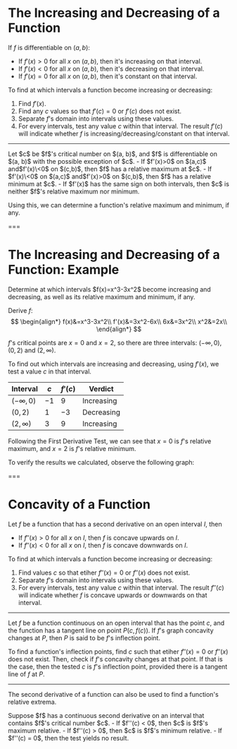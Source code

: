 # The Increasing and Decreasing of a Function

If $f$ is differentiable on $(a, b)$:
- If $f'(x) > 0$ for all $x$ on $(a, b)$, then it's increasing on that interval.
- If $f'(x) < 0$ for all $x$ on $(a, b)$, then it's decreasing on that interval.
- If $f'(x) = 0$ for all $x$ on $(a, b)$, then it's constant on that interval.

To find at which intervals a function become increasing or decreasing:
1. Find $f'(x)$.
2. Find any $c$ values so that $f'(c)=0$ or $f'(c)$ does not exist.
3. Separate $f$'s domain into intervals using these values.
4. For every intervals, test any value $c$ within that interval. The result $f'(c)$ will indicate whether $f$ is increasing/decreasing/constant on that interval.

---

<Theorem title="The First Derivative Test">
Let $c$ be $f$'s critical number on $(a, b)$, and $f$ is differentiable on $(a, b)$ with the possible exception of $c$.
-  If $f'(x)>0$ on $(a,c)$ and$f'(x)\<0$ on $(c,b)$, then $f$ has a relative maximum at $c$.
-  If $f'(x)\<0$ on $(a,c)$ and$f'(x)>0$ on $(c,b)$, then $f$ has a relative minimum at $c$.
-  If $f'(x)$ has the same sign on both intervals, then $c$ is neither $f$'s relative maximum nor minimum.
</Theorem>

Using this, we can determine a function's relative maximum and minimum, if any.

===

# The Increasing and Decreasing of a Function: Example

<Example>
Determine at which intervals $f(x)=x^3-3x^2$ become increasing and decreasing, as well as its relative maximum and minimum, if any.
</Example>

Derive $f$:
$$
\begin{align*}
f(x)&=x^3-3x^2\\
f'(x)&=3x^2-6x\\
6x&=3x^2\\
x^2&=2x\\
\end{align*}
$$

$f$'s critical points are $x=0$ and $x=2$, so there are three intervals: $(-\infty, 0)$, $(0, 2)$ and $(2, \infty)$.

To find out which intervals are increasing and decreasing, using $f'(x)$, we test a value $c$ in that interval.

| Interval   | $c$ | $f'(c)$ | Verdict |
| ---- | ---- | ---- | ---- |
| $(-\infty, 0)$ |$-1$ | $9$ | Increasing |
| $(0, 2)$ | $1$ | $-3$ | Decreasing |
| $(2, \infty)$ | $3$ | $9$ | Increasing |

Following the First Derivative Test,  we can see that $x=0$ is $f$'s relative maximum, and $x=2$ is $f$'s relative minimum.

To verify the results we calculated, observe the following graph:

<Graph functions="x*x*x-3*x*x" />

===

# Concavity of a Function

Let $f$ be a function that has a second derivative on an open interval $I$, then
- If $f''(x) > 0$ for all $x$ on $I$, then $f$ is concave upwards on $I$.
- If $f''(x) < 0$ for all $x$ on $I$, then $f$ is concave downwards on $I$.

To find at which intervals a function become increasing or decreasing:
1. Find values $c$ so that etiher $f''(x) = 0$ or  $f''(x)$ does not exist.
2. Separate $f$'s domain into intervals using these values.
3. For every intervals, test any value $c$ within that interval. The result $f''(c)$ will indicate whether $f$ is concave upwards or downwards on that interval.

---

Let $f$ be a function continuous on an open interval that has the point $c$, and the function has a tangent line on point $P(c, f(c))$. If $f$'s graph concavity changes at $P$, then $P$ is said to be $f$'s inflection point.

To find a function's inflection points, find $c$ such that etiher $f''(x) = 0$ or  $f''(x)$ does not exist. Then, check if $f$'s concavity changes at that point. If that is the case, then the tested $c$ is $f$'s inflection point, provided there is a tangent line of $f$ at $P$.

---

The second derivative of a function can also be used to find a function's relative extrema.

<Theorem title="The Second Derivative Test">
Suppose $f$ has a continuous second derivative on an interval that contains $f$'s critical number $c$.
- If $f''(c) < 0$, then $c$ is $f$'s maximum relative.
- If $f''(c) > 0$, then $c$ is $f$'s minimum relative.
- If $f''(c) = 0$, then the test yields no result.
</Theorem>